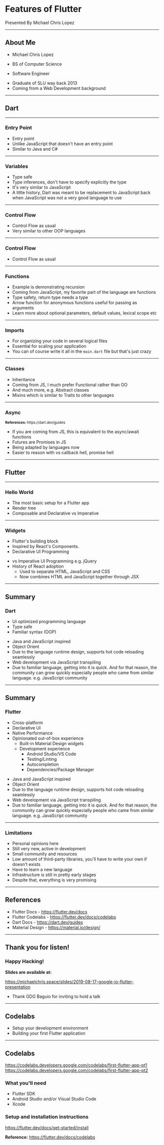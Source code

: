 


<Logo />

# Features of Flutter

Presented By Michael Chris Lopez

---

## About Me

-   Michael Chris Lopez

-   BS of Computer Science

-   Software Engineer

<Notes>

-   Graduate of SLU way back 2013
-   Coming from a Web Development background

</Notes>

---

<Dart />

## Dart

---

### Entry Point

<Highlighter code={snippets.main} />

<Notes>

-   Entry point
-   Unlike JavaScript that doesn't have an entry point
-   Similar to Java and C#

</Notes>

---

### Variables

<Highlighter code={snippets.variables} />

<Notes>

-   Type safe
-   Type inferences, don't have to specify explicitly the type
-   It's very similar to JavaScript
-   A little history, Dart was meant to be replacement to JavaScript back when
    JavaScript was not a very good language to use

</Notes>

---

### Control Flow

<Highlighter code={snippets.controlFlow1} />

<Notes>

-   Control Flow as usual
-   Very similar to other OOP languages

</Notes>

---

### Control Flow

<Highlighter code={snippets.controlFlow2} />

<Notes>

-   Control Flow as usual

</Notes>

---

### Functions

<Highlighter code={snippets.functions} />

<Notes>

-   Example is demonstrating recursion
-   Coming from JavaScript, my favorite part of the language are functions
-   Type safety, return type needs a type
-   Arrow function for anonymous functions useful for passing as arguments
-   Learn more about optional parameters, default values, lexical scope etc

</Notes>

---

### Imports

<Highlighter code={snippets.imports} />

<Notes>

-   For organizing your code in several logical files
-   Essential for scaling your application
-   You can of course write it all in the `main.dart` file but that's just crazy

</Notes>

---

### Classes

<Highlighter code={snippets.classes} />

<Notes>

-   Inheritance
-   Coming from JS, I much prefer Functional rather than OO
-   And much more, e.g. Abstract classes
-   Mixins which is similar to Traits to other languages

</Notes>

---

### Async

<Highlighter code={snippets.futures} />

<small>
    <strong>References: </strong>https://dart.dev/guides
</small>

<Notes>

-   If you are coming from JS, this is equivalent to the async/await functions
-   Futures are Promises in JS
-   Being adapted by languages now
-   Easier to reason with vs callback hell, promise hell

</Notes>

---

<Logo />

## Flutter

---

### Hello World

<Highlighter code={snippets.helloWorld} />

<Notes>

-   The most basic setup for a Flutter app
-   Render tree
-   Composable and Declarative vs Imperative

</Notes>

---

### Widgets

-   Flutter's building block
-   Inspired by React's Components.
-   Declarative UI Programming

<Highlighter code={snippets.widgets} />

<Notes>

-   vs Imperative UI Programming e.g. jQuery
-   History of React adoption
    -   Used to separate HTML, JavaScript and CSS
    -   Now combines HTML and JavaScript together through JSX

</Notes>

---

## Summary

### Dart

-   UI optimized programming language
-   Type safe
-   Familiar syntax (OOP)

<Notes>

-   Java and JavaScript inspired
-   Object Orient
-   Due to the language runtime design, supports hot code reloading seamlessly
-   Web development via JavaScript transpiling
-   Due to familiar language, getting into it is quick. And for that reason, the
    community can grow quickly especially people who came from similar language.
    e.g. JavaScript community

</Notes>

---

## Summary

### Flutter

-   Cross-platform
-   Declarative UI
-   Native Performance
-   Opinionated out-of-box experience
    -   Built-in Material Design widgets
    -   Development experience
        -   Android Studio/VS Code
        -   Testing/Linting
        -   Autocompletion
        -   Dependencies/Package Manager

<Notes>

-   Java and JavaScript inspired
-   Object Orient
-   Due to the language runtime design, supports hot code reloading seamlessly
-   Web development via JavaScript transpiling
-   Due to familiar language, getting into it is quick. And for that reason, the
    community can grow quickly especially people who came from similar language.
    e.g. JavaScript community

</Notes>

---

### Limitations

<Notes>

-   Personal opinions here
-   Still very new, active in development
-   Small community and resources
-   Low amount of third-party libraries, you'll have to write your own if
    doesn't exists
-   Have to learn a new language
-   Infrastructure is still in pretty early stages
-   Despite that, everything is very promising

</Notes>

---

## References

-   Flutter Docs - https://flutter.dev/docs
-   Flutter Codelabs - https://flutter.dev/docs/codelabs
-   Dart Docs - https://dart.dev/guides
-   Material Design - https://material.io/design/

---

<Logo />

## Thank you for listen!

### Happy Hacking!

**Slides are available at:**

https://michaelchris.space/slides/2019-08-17-google-io-flutter-presentation

<Notes>

-   Thank GDG Baguio for inviting to hold a talk

</Notes>

---

## Codelabs

-   Setup your development environment
-   Building your first Flutter application

---

## Codelabs

https://codelabs.developers.google.com/codelabs/first-flutter-app-pt1
https://codelabs.developers.google.com/codelabs/first-flutter-app-pt2

### What you'll need

-   Flutter SDK
-   Android Studio and/or Visual Studio Code
-   Xcode

### Setup and installation instructions

https://flutter.dev/docs/get-started/install

**Reference:** https://flutter.dev/docs/codelabs
